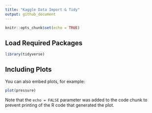 ```yaml
---
title: "Kaggle Data Import & Tidy"
output: github_document
---
```


```r
knitr::opts_chunk$set(echo = TRUE)
```

## Load Required Packages

```r
library(tidyverse)
```

## Including Plots

You can also embed plots, for example:

```r
plot(pressure)
```

Note that the `echo = FALSE` parameter was added to the code chunk to prevent printing of the R code that generated the plot.
